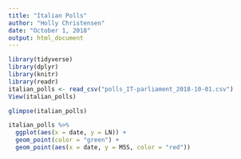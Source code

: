 ```yaml
---
title: "Italian Polls"
author: "Holly Christensen"
date: "October 1, 2018"
output: html_document
---
```


```r
library(tidyverse)
library(dplyr)
library(knitr)
library(readr)
italian_polls <- read_csv("polls_IT-parliament_2018-10-01.csv")
View(italian_polls)
```

```r
glimpse(italian_polls)
```

```r
italian_polls %>% 
  ggplot(aes(x = date, y = LN)) +
  geom_point(color = "green") +
  geom_point(aes(x = date, y = M5S, color = "red"))
```

